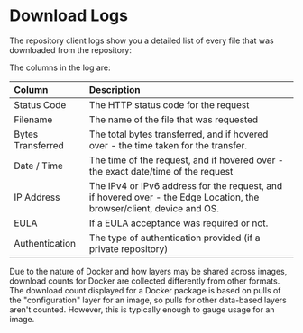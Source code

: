 

# Download Logs

The repository client logs show you a detailed list of every file that was downloaded from the repository: 

<BlockImage src={imgde0e6a6_client_logs} alt="Download Logs"></BlockImage>

The columns in the log are: 

| Column            | Description                                                                                                           |
| :---------------- | :-------------------------------------------------------------------------------------------------------------------- |
| Status Code       | The HTTP status code for the request                                                                                  |
| Filename          | The name of the file that was requested                                                                               |
| Bytes Transferred | The total bytes transferred, and if hovered over - the time taken for the transfer.                                   |
| Date / Time       | The time of the request, and if hovered over - the exact date/time of the request                                     |
| IP Address        | The IPv4 or IPv6 address for the request, and if hovered over - the Edge Location, the browser/client, device and OS. |
| EULA              | If a EULA acceptance was required or not.                                                                             |
| Authentication    | The type of authentication provided (if a private repository)                                                         |

<Note variant="note" headline="Download Logs for Docker">
  Due to the nature of Docker and how layers may be shared across images, download counts for Docker are collected differently from other formats. The download count displayed for a Docker package is based on pulls of the "configuration" layer for an image, so pulls for other data-based layers aren't counted. However, this is typically enough to gauge usage for an image.
</Note>
 
